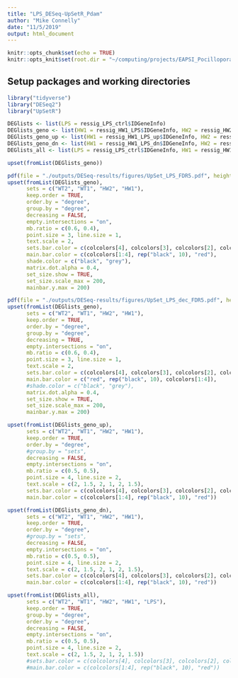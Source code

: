 ```yaml
---
title: "LPS_DESeq-UpSetR_Pdam"
author: "Mike Connelly"
date: "11/5/2019"
output: html_document
---
```


```r
knitr::opts_chunk$set(echo = TRUE)
knitr::opts_knit$set(root.dir = "~/computing/projects/EAPSI_Pocillopora_LPS")
```
## Setup packages and working directories
```r
library("tidyverse")
library("DESeq2")
library("UpSetR")
```

```r
DEGlists <- list(LPS = ressig_LPS_ctrl$IDGeneInfo)
DEGlists_geno <- list(HW1 = ressig_HW1_LPS$IDGeneInfo, HW2 = ressig_HW2_LPS$IDGeneInfo, WT1 = ressig_WT1_LPS$IDGeneInfo, WT2 = ressig_WT2_LPS$IDGeneInfo)
DEGlists_geno_up <- list(HW1 = ressig_HW1_LPS_up$IDGeneInfo, HW2 = ressig_HW2_LPS_up$IDGeneInfo, WT1 = ressig_WT1_LPS_up$IDGeneInfo, WT2 = ressig_WT2_LPS_up$IDGeneInfo)
DEGlists_geno_dn <- list(HW1 = ressig_HW1_LPS_dn$IDGeneInfo, HW2 = ressig_HW2_LPS_dn$IDGeneInfo, WT1 = ressig_WT1_LPS_dn$IDGeneInfo, WT2 = ressig_WT2_LPS_dn$IDGeneInfo)
DEGlists_all <- list(LPS = ressig_LPS_ctrl$IDGeneInfo, HW1 = ressig_HW1_LPS$IDGeneInfo, HW2 = ressig_HW2_LPS$IDGeneInfo, WT1 = ressig_WT1_LPS$IDGeneInfo, WT2 = ressig_WT2_LPS$IDGeneInfo)
```
```r
upset(fromList(DEGlists_geno))
```
```r
pdf(file = "./outputs/DESeq-results/figures/UpSet_LPS_FDR5.pdf", height = 4.25, width = 11)
upset(fromList(DEGlists_geno),
      sets = c("WT2", "WT1", "HW2", "HW1"),
      keep.order = TRUE,
      order.by = "degree",
      group.by = "degree",
      decreasing = FALSE,
      empty.intersections = "on",
      mb.ratio = c(0.6, 0.4),
      point.size = 3, line.size = 1,
      text.scale = 2,
      sets.bar.color = c(colcolors[4], colcolors[3], colcolors[2], colcolors[1]),
      main.bar.color = c(colcolors[1:4], rep("black", 10), "red"),
      shade.color = c("black", "grey"),
      matrix.dot.alpha = 0.4,
      set_size.show = TRUE,
      set_size.scale_max = 200,
      mainbar.y.max = 200)
```
```r
pdf(file = "./outputs/DESeq-results/figures/UpSet_LPS_dec_FDR5.pdf", height = 4.25, width = 11)
upset(fromList(DEGlists_geno),
      sets = c("WT2", "WT1", "HW2", "HW1"),
      keep.order = TRUE,
      order.by = "degree",
      group.by = "degree",
      decreasing = TRUE,
      empty.intersections = "on",
      mb.ratio = c(0.6, 0.4),
      point.size = 3, line.size = 1,
      text.scale = 2,
      sets.bar.color = c(colcolors[4], colcolors[3], colcolors[2], colcolors[1]),
      main.bar.color = c("red", rep("black", 10), colcolors[1:4]),
      #shade.color = c("black", "grey"),
      matrix.dot.alpha = 0.4,
      set_size.show = TRUE,
      set_size.scale_max = 200,
      mainbar.y.max = 200)
```
```r
upset(fromList(DEGlists_geno_up), 
      sets = c("WT2", "WT1", "HW2", "HW1"),
      keep.order = TRUE,
      order.by = "degree",
      #group.by = "sets",
      decreasing = FALSE,
      empty.intersections = "on",
      mb.ratio = c(0.5, 0.5),
      point.size = 4, line.size = 2,
      text.scale = c(2, 1.5, 2, 1, 2, 1.5),
      sets.bar.color = c(colcolors[4], colcolors[3], colcolors[2], colcolors[1]),
      main.bar.color = c(colcolors[1:4], rep("black", 10), "red"))

upset(fromList(DEGlists_geno_dn), 
      sets = c("WT2", "WT1", "HW2", "HW1"),
      keep.order = TRUE,
      order.by = "degree",
      #group.by = "sets",
      decreasing = FALSE,
      empty.intersections = "on",
      mb.ratio = c(0.5, 0.5),
      point.size = 4, line.size = 2,
      text.scale = c(2, 1.5, 2, 1, 2, 1.5),
      sets.bar.color = c(colcolors[4], colcolors[3], colcolors[2], colcolors[1]),
      main.bar.color = c(colcolors[1:4], rep("black", 10), "red"))
```

```r
upset(fromList(DEGlists_all),
      sets = c("WT2", "WT1", "HW2", "HW1", "LPS"),
      keep.order = TRUE,
      group.by = "degree",
      order.by = "degree",
      decreasing = FALSE,
      empty.intersections = "on",
      mb.ratio = c(0.5, 0.5),
      point.size = 4, line.size = 2,
      text.scale = c(2, 1.5, 2, 1, 2, 1.5))
      #sets.bar.color = c(colcolors[4], colcolors[3], colcolors[2], colcolors[1]),
      #main.bar.color = c(colcolors[1:4], rep("black", 10), "red"))
```

